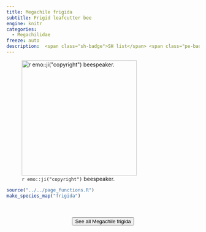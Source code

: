 ```yaml
---
title: Megachile frigida
subtitle: Frigid leafcutter bee
engine: knitr
categories:
  - Megachilidae
freeze: auto
description:  <span class="sh-badge">SH list</span> <span class="pe-badge">PM Evidence</span>
---
```

![`r emo::ji("copyright")` beespeaker.](https://inaturalist-open-data.s3.amazonaws.com/photos/168819765/large.jpeg){height=300}





```r
source("../../page_functions.R")
make_species_map("frigida")
```
<br><br>
<center>


<a href="https://inaturalist.ca/observations?place_id=any&quality_grade=research&subview=map&taxon_id=199136"><button type="button" class="btn btn-secondary">See all Megachile frigida <i class="fa-solid fa-arrow-up-right-from-square"></i> </button></a>
</center>
